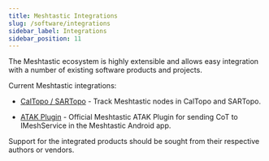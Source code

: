 ```yaml
---
title: Meshtastic Integrations
slug: /software/integrations
sidebar_label: Integrations
sidebar_position: 11
---
```


The Meshtastic ecosystem is highly extensible and allows easy integration with a number of existing software products and projects.

Current Meshtastic integrations:

- [CalTopo / SARTopo](/docs/software/integrations/integrations-caltopo) - Track Meshtastic nodes in CalTopo and SARTopo.

- [ATAK Plugin](/docs/software/integrations/integrations-atak-plugin) - Official Meshtastic ATAK Plugin for sending CoT to IMeshService in the Meshtastic Android app.

Support for the integrated products should be sought from their respective authors or vendors.
